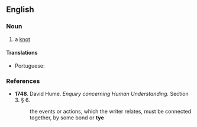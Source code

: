 ==English==

===Noun===
{{en-noun}}

# a [[knot]]

====Translations====
{{trans-top|a knot}}
*Portuguese: {{t|pt|nó|m}}
{{trans-mid}}
{{trans-bottom}}

===References===
* '''1748'''.  David Hume.  ''Enquiry concerning Human Understanding.'' Section 3.  § 6.
*: the events or actions, which the writer relates, must be connected together, by some bond or '''tye'''